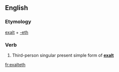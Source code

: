 ==English==

===Etymology===
[[exalt]] + [[-eth]]

===Verb===
{{en-verb form}}

# {{archaic}} Third-person singular present simple form of '''[[exalt]]'''

[[fr:exalteth]]